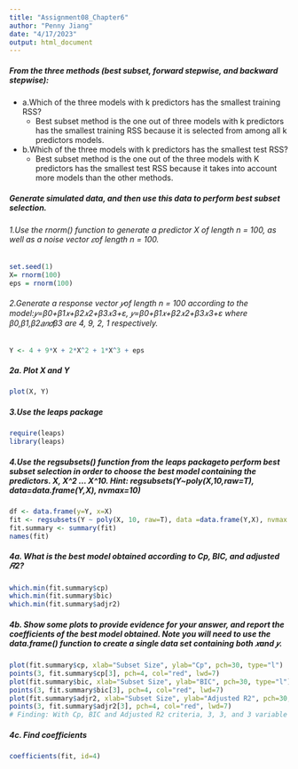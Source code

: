 ---
title: "Assignment08_Chapter6"
author: "Penny Jiang"
date: "4/17/2023"
output: html_document
---
  
##### From the three methods (best subset, forward stepwise, and backward stepwise):
- a.Which of the three models with k predictors has the smallest training RSS? 
  - Best subset method is the one out of three models with k predictors has the smallest training RSS because it is selected from among all k predictors models.

- b.Which of the three models with k predictors has the smallest test RSS? 
  - Best subset method is the one out of the three models with K predictors has the smallest test RSS because it takes into account more models than the other methods. 

##### Generate simulated data, and then use this data to perform best subset selection.

###### 1.Use the rnorm() function to generate a predictor X of length n = 100, as well as a noise vector 𝜀of length n = 100. 
```{r}
set.seed(1)
X= rnorm(100)
eps = rnorm(100)
```

###### 2.Generate a response vector 𝑦of length n = 100 according to the model:𝑦=β0+β1𝑥+β2𝑥2+β3𝑥3+ε, 𝑦=β0+β1𝑥+β2𝑥2+β3𝑥3+ε where β0,β1,β2𝑎𝑛𝑑β3  are 4, 9, 2, 1 respectively.
```{r}
Y <- 4 + 9*X + 2*X^2 + 1*X^3 + eps
```

##### 2a. Plot X and Y
```{r}
plot(X, Y)
```

##### 3.Use the leaps package
```{r}
require(leaps)
library(leaps)
```

##### 4.Use the regsubsets() function from the leaps packageto perform best subset selection in order to choose the best model containing the predictors. X, X^2 ... X^10. Hint: regsubsets(Y~poly(X,10,raw=T), data=data.frame(Y,X), nvmax=10)
```{r}
df <- data.frame(y=Y, x=X)
fit <- regsubsets(Y ~ poly(X, 10, raw=T), data =data.frame(Y,X), nvmax = 10)
fit.summary <- summary(fit)
names(fit)
```

##### 4a. What is the best model obtained according to Cp, BIC, and adjusted 𝑅2? 
```{r}
which.min(fit.summary$cp)
which.min(fit.summary$bic)
which.min(fit.summary$adjr2)
```

##### 4b. Show some plots to provide evidence for your answer, and report the coefficients of the best model obtained. Note you will need to use the data.frame() function to create a single data set containing both 𝑥and 𝑦.
```{r}
plot(fit.summary$cp, xlab="Subset Size", ylab="Cp", pch=30, type="l")
points(3, fit.summary$cp[3], pch=4, col="red", lwd=7)
plot(fit.summary$bic, xlab="Subset Size", ylab="BIC", pch=30, type="l")
points(3, fit.summary$bic[3], pch=4, col="red", lwd=7)
plot(fit.summary$adjr2, xlab="Subset Size", ylab="Adjusted R2", pch=30, type="l")
points(3, fit.summary$adjr2[3], pch=4, col="red", lwd=7)
# Finding: With Cp, BIC and Adjusted R2 criteria, 3, 3, and 3 variable models are picked respectively.
```
##### 4c. Find coefficients
```{r}
coefficients(fit, id=4)
```

